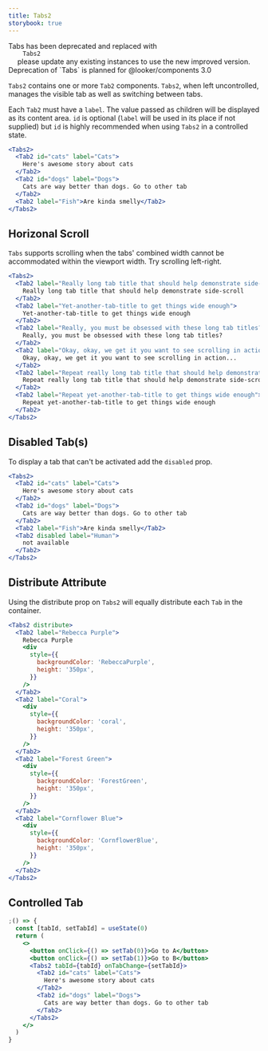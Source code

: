 ```yaml
---
title: Tabs2
storybook: true
---
```



<MessageBar noActions intent="inform" mb="u4">
  Tabs has been deprecated and replaced with
  <Code fontWeight="bold" fontSize="inherit">
    Tabs2
  </Code> please update any existing instances to use the new improved version. Deprecation
  of `Tabs` is planned for @looker/components 3.0
</MessageBar>

`Tabs2` contains one or more `Tab2` components. `Tabs2`, when left uncontrolled, manages the visible tab as well as switching between tabs.

Each `Tab2` must have a `label`. The value passed as children will be displayed as its content area. `id` is optional (`label` will be used in its place if not supplied) but `id` is highly recommended when using `Tabs2` in a controlled state.

```jsx
<Tabs2>
  <Tab2 id="cats" label="Cats">
    Here's awesome story about cats
  </Tab2>
  <Tab2 id="dogs" label="Dogs">
    Cats are way better than dogs. Go to other tab
  </Tab2>
  <Tab2 label="Fish">Are kinda smelly</Tab2>
</Tabs2>
```

## Horizonal Scroll

`Tabs` supports scrolling when the tabs' combined width cannot be accommodated within the viewport width. Try scrolling left-right.

```jsx
<Tabs2>
  <Tab2 label="Really long tab title that should help demonstrate side-scroll">
    Really long tab title that should help demonstrate side-scroll
  </Tab2>
  <Tab2 label="Yet-another-tab-title to get things wide enough">
    Yet-another-tab-title to get things wide enough
  </Tab2>
  <Tab2 label="Really, you must be obsessed with these long tab titles?">
    Really, you must be obsessed with these long tab titles?
  </Tab2>
  <Tab2 label="Okay, okay, we get it you want to see scrolling in action...">
    Okay, okay, we get it you want to see scrolling in action...
  </Tab2>
  <Tab2 label="Repeat really long tab title that should help demonstrate side-scroll">
    Repeat really long tab title that should help demonstrate side-scroll
  </Tab2>
  <Tab2 label="Repeat yet-another-tab-title to get things wide enough">
    Repeat yet-another-tab-title to get things wide enough
  </Tab2>
</Tabs2>
```

## Disabled Tab(s)

To display a tab that can't be activated add the `disabled` prop.

```jsx
<Tabs2>
  <Tab2 id="cats" label="Cats">
    Here's awesome story about cats
  </Tab2>
  <Tab2 id="dogs" label="Dogs">
    Cats are way better than dogs. Go to other tab
  </Tab2>
  <Tab2 label="Fish">Are kinda smelly</Tab2>
  <Tab2 disabled label="Human">
    not available
  </Tab2>
</Tabs2>
```

## Distribute Attribute

Using the distribute prop on `Tabs2` will equally distribute each `Tab` in the container.

```jsx
<Tabs2 distribute>
  <Tab2 label="Rebecca Purple">
    Rebecca Purple
    <div
      style={{
        backgroundColor: 'RebeccaPurple',
        height: '350px',
      }}
    />
  </Tab2>
  <Tab2 label="Coral">
    <div
      style={{
        backgroundColor: 'coral',
        height: '350px',
      }}
    />
  </Tab2>
  <Tab2 label="Forest Green">
    <div
      style={{
        backgroundColor: 'ForestGreen',
        height: '350px',
      }}
    />
  </Tab2>
  <Tab2 label="Cornflower Blue">
    <div
      style={{
        backgroundColor: 'CornflowerBlue',
        height: '350px',
      }}
    />
  </Tab2>
</Tabs2>
```

## Controlled Tab

```jsx
;() => {
  const [tabId, setTabId] = useState(0)
  return (
    <>
      <button onClick={() => setTab(0)}>Go to A</button>
      <button onClick={() => setTab(1)}>Go to B</button>
      <Tabs2 tabId={tabId} onTabChange={setTabId}>
        <Tab2 id="cats" label="Cats">
          Here's awesome story about cats
        </Tab2>
        <Tab2 id="dogs" label="Dogs">
          Cats are way better than dogs. Go to other tab
        </Tab2>
      </Tabs2>
    </>
  )
}
```
